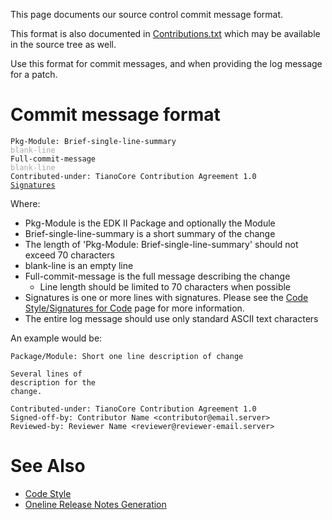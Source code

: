 {{CommitProcess}}
This page documents our source control commit message format.

This format is also documented in [https://edk2.svn.sourceforge.net/svnroot/edk2/trunk/edk2/MdePkg/Contributions.txt Contributions.txt] which may be available in the source tree as well.

Use this format for commit messages, and when providing the log message for a patch.

=Commit message format=

 Pkg-Module: Brief-single-line-summary
 <font style="color: darkgray;">blank-line</font>
 Full-commit-message
 <font style="color: darkgray;">blank-line</font>
 Contributed-under: TianoCore Contribution Agreement 1.0
 [[Code Style/Signatures for Code|Signatures]]

Where:
* Pkg-Module is the EDK II Package and optionally the Module
* Brief-single-line-summary is a short summary of the change
* The length of 'Pkg-Module: Brief-single-line-summary' should not exceed 70 characters
* blank-line is an empty line
* Full-commit-message is the full message describing the change
** Line length should be limited to 70 characters when possible
* Signatures is one or more lines with signatures.  Please see the [[Code Style/Signatures for Code]] page for more information.
* The entire log message should use only standard ASCII text characters

An example would be:
<Pre>
Package/Module: Short one line description of change

Several lines of
description for the
change.

Contributed-under: TianoCore Contribution Agreement 1.0
Signed-off-by: Contributor Name <contributor@email.server>
Reviewed-by: Reviewer Name <reviewer@reviewer-email.server>
</Pre>

=See Also=
* [[Code Style]]
* [[Oneline Release Notes Generation]]